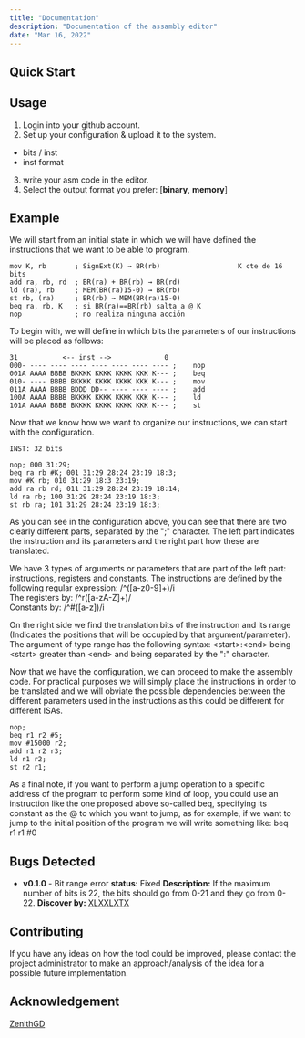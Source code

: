 ```yaml
---
title: "Documentation"
description: "Documentation of the assambly editor"
date: "Mar 16, 2022"
---
```


## Quick Start
## Usage
1. Login into your github account.
2. Set up your configuration & upload it to the system.
 - bits / inst
 - inst format
3. write your asm code in the editor.
4. Select the output format you prefer: [**binary**, **memory**]

## Example
We will start from an initial state in which we will have defined the instructions that we want to be able to program.
```
mov K, rb 		; SignExt(K) → BR(rb) 					K cte de 16 bits 
add ra, rb, rd 	; BR(ra) + BR(rb) → BR(rd) 
ld (ra), rb 	; MEM(BR(ra)15-0) → BR(rb) 
st rb, (ra) 	; BR(rb) → MEM(BR(ra)15-0) 
beq ra, rb, K 	; si BR(ra)==BR(rb) salta a @ K 
nop 			; no realiza ninguna acción
```

To begin with, we will define in which bits the parameters of our instructions will be placed as follows:
```
31           <-- inst -->             0
000- ---- ---- ---- ---- ---- ---- ----	;    nop
001A AAAA BBBB BKKKK KKKK KKKK KKK K--- ;    beq
010- ---- BBBB BKKKK KKKK KKKK KKK K---	;    mov
011A AAAA BBBB BDDD DD-- ---- ---- ----	;    add
100A AAAA BBBB BKKKK KKKK KKKK KKK K---	;    ld
101A AAAA BBBB BKKKK KKKK KKKK KKK K---	;    st
```

Now that we know how we want to organize our instructions, we can start with the configuration.
```
INST: 32 bits
```

```
nop; 000 31:29;
beq ra rb #K; 001 31:29 28:24 23:19 18:3;
mov #K rb; 010 31:29 18:3 23:19;
add ra rb rd; 011 31:29 28:24 23:19 18:14;
ld ra rb; 100 31:29 28:24 23:19 18:3;
st rb ra; 101 31:29 28:24 23:19 18:3;
```

As you can see in the configuration above, you can see that there are two clearly different parts, separated by the ";" character. The left part indicates the instruction and its parameters and the right part how these are translated.

We have 3 types of arguments or parameters that are part of the left part: instructions, registers and constants.
The instructions are defined by the following regular expression: /^([a-z0-9]+)/i <br/>
The registers by: /^r([a-zA-Z]+)/<br/>
Constants by: /^#([a-z])/i

On the right side we find the translation bits of the instruction and its range (Indicates the positions that will be occupied by that argument/parameter).
The argument of type range has the following syntax: \<start\>:\<end\> being \<start\> greater than \<end\> and being separated by the ":" character.

Now that we have the configuration, we can proceed to make the assembly code.
For practical purposes we will simply place the instructions in order to be translated and we will obviate the possible dependencies between the different parameters used in the instructions as this could be different for different ISAs.
```
nop;
beq r1 r2 #5;
mov #15000 r2;
add r1 r2 r3;
ld r1 r2;
st r2 r1;
```

As a final note, if you want to perform a jump operation to a specific address of the program to perform some kind of loop, you could use an instruction like the one proposed above so-called beq, specifying its constant as the @ to which you want to jump, as for example, if 
we want to jump to the initial position of the program we will write something like: beq r1 r1 #0

## Bugs Detected
- **v0.1.0** - Bit range error
	**status:** Fixed
	**Description:** If the maximum number of bits is 22, the bits should go from 0-21 and they go from 0-22.
	**Discover by:** [XLXXLXTX](https://github.com/XLXXLXTX)

## Contributing
If you have any ideas on how the tool could be improved, please contact the project administrator to make an approach/analysis of the idea for a possible future implementation.

## Acknowledgement

[ZenithGD](https://github.com/ZenithGD)
